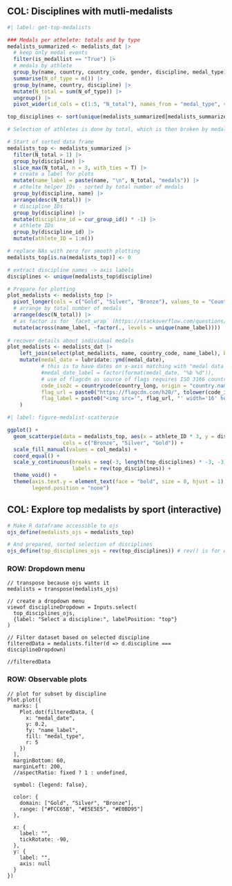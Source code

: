 ## COL: Disciplines with mutli-medalists 

<!-- There are only 17 disciplines where one athlete won at least two medals. This section will focus on them. -->

```r
#| label: get-top-medalists

### Medals per athelete: totals and by type
medalists_summarized <- medalists_dat |> 
  # keep only medal events
  filter(is_medallist == "True") |> 
  # medals by athlete
  group_by(name, country, country_code, gender, discipline, medal_type) |> 
  summarise(N_of_type = n()) |> 
  group_by(name, country, discipline) |> 
  mutate(N_total = sum(N_of_type)) |> 
  ungroup() |> 
  pivot_wider(id_cols = c(1:5, "N_total"), names_from = "medal_type", values_from = "N_of_type")
```

```r
top_disciplines <- sort(unique(medalists_summarized[medalists_summarized$N_total > 1, ]$discipline), decreasing = T)

# Selection of athletes is done by total, which is then broken by medal type

# Start of sorted data frame
medalists_top <- medalists_summarized |> 
  filter(N_total > 1) |> 
  group_by(discipline) |> 
  slice_max(N_total, n = 3, with_ties = T) |> 
  # create a label for plots
  mutate(name_label = paste(name, "\n", N_total, "medals")) |> 
  # athelte helper IDs - sorted by total number of medals
  group_by(discipline, name) |> 
  arrange(desc(N_total)) |> 
  # discipline_IDs
  group_by(discipline) |> 
  mutate(discipline_id = cur_group_id() * -1) |> 
  # athlete IDs
  group_by(discipline_id) |> 
  mutate(athlete_ID = 1:n())

# replace NAs with zero for smooth plotting
medalists_top[is.na(medalists_top)] <- 0

# extract discipline names -> axis labels
disciplines <- unique(medalists_top$discipline)

# Prepare for plotting
plot_medalists <- medalists_top |> 
  pivot_longer(cols = c("Gold", "Silver", "Bronze"), values_to = "Count", names_to = "Medal_type") |> 
  # arrange by total number of medals
  arrange(desc(N_total)) |> 
  # as factor is for `facet_wrap` (https://stackoverflow.com/questions/15116081/controlling-order-of-facet-grid-facet-wrap-in-ggplot2)
  mutate(across(name_label, ~factor(., levels = unique(name_label))))
  
# recover details about individual medals
plot_medalists <- medalists_dat |> 
    left_join(select(plot_medalists, name, country_code, name_label), by = c("name", "country_code")) |> 
    mutate(medal_date = lubridate::ymd(medal_date),
           # this is to have dates on x-axis matching with "medal data points"
           #medal_date_label = factor(format(medal_date, "%b %d")),
           # use of flagcdn as source of flags requires ISO 3166 country codes
           code_iso2c = countrycode(country_long, origin = "country.name", destination = "iso2c"),
           flag_url = paste0("https://flagcdn.com/h20/", tolower(code_iso2c), ".png"),
           flag_label = paste0("<img src='", flag_url, "' width='16' height='12'>")
    ) 
```

```r
#| label: figure-medalist-scatterpie

ggplot() +
  geom_scatterpie(data = medalists_top, aes(x = athlete_ID * 3, y = discipline_id * 3, group = name, r = N_total / 4),
                  cols = c("Bronze", "Silver", "Gold")) + 
  scale_fill_manual(values = col_medals) +
  coord_equal() +
  scale_y_continuous(breaks = seq(-3, length(top_disciplines) * -3, -3),
                     labels = rev(top_disciplines)) +
  theme_void() +
  theme(axis.text.y = element_text(face = "bold", size = 8, hjust = 1),
        legend.position = "none")
```

## COL: Explore top medalists by sport (interactive)

```r
# Make R dataframe accessible to ojs
ojs_define(medalists_ojs = medalists_top)

# And prepared, sorted selection of disciplines
ojs_define(top_disciplines_ojs = rev(top_disciplines)) # rev() is for A to Z order in the upcoming dropdown menu
```

### ROW: Dropdown menu {height="15%"}

```ojs
// transpose because ojs wants it
medalists = transpose(medalists_ojs)

// create a dropdown menu
viewof disciplineDropdown = Inputs.select(
  top_disciplines_ojs,
  {label: "Select a discipline:", labelPosition: "top"}
)

// Filter dataset based on selected discipline
filteredData = medalists.filter(d => d.discipline === disciplineDropdown)

//filteredData
```

### ROW: Observable plots

```ojs
// plot for subset by discipline
Plot.plot({
  marks: [
    Plot.dot(filteredData, {
      x: "medal_date",
      y: 0.2,
      fy: "name_label",
      fill: "medal_type",
      r: 5
    })
  ],
  marginBottom: 60,
  marginLeft: 200,
  //aspectRatio: fixed ? 1 : undefined,
  
  symbol: {legend: false},
  
  color: {
    domain: ["Gold", "Silver", "Bronze"],
    range: ["#FCC65B", "#E5E5E5", "#E0BD95"]
  },
  
  x: {
    label: "",
    tickRotate: -90,
  },
  y: {
    label: "",
    axis: null
  }
})
```

